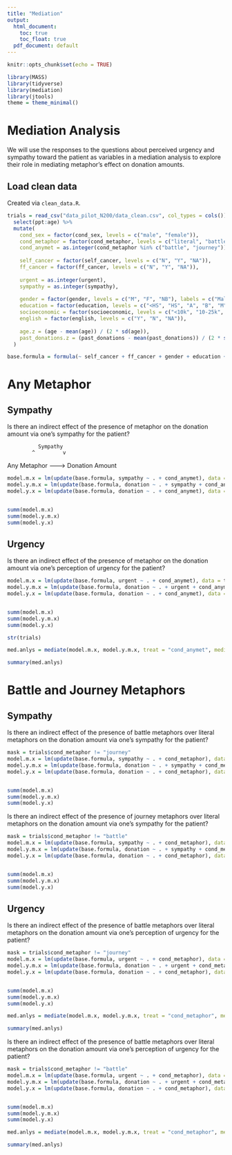 ```yaml
---
title: "Mediation"
output:
  html_document:
    toc: true
    toc_float: true
  pdf_document: default
---
```


```r
knitr::opts_chunk$set(echo = TRUE)
```

```r
library(MASS)
library(tidyverse)
library(mediation)
library(jtools)
theme = theme_minimal()
```

# Mediation Analysis

We will use the responses to the questions about perceived urgency and sympathy toward the patient as variables in a mediation analysis to explore their role in mediating metaphor's effect on donation amounts.

## Load clean data

Created via `clean_data.R`.

```r
trials = read_csv("data_pilot_N200/data_clean.csv", col_types = cols()) %>%
  select(ppt:age) %>%
  mutate(
    cond_sex = factor(cond_sex, levels = c("male", "female")),
    cond_metaphor = factor(cond_metaphor, levels = c("literal", "battle", "journey")),
    cond_anymet = as.integer(cond_metaphor %in% c("battle", "journey")),
    
    self_cancer = factor(self_cancer, levels = c("N", "Y", "NA")),
    ff_cancer = factor(ff_cancer, levels = c("N", "Y", "NA")),
    
    urgent = as.integer(urgent),
    sympathy = as.integer(sympathy),
    
    gender = factor(gender, levels = c("M", "F", "NB"), labels = c("Male", "Female", "Nonbinary")),
    education = factor(education, levels = c("<HS", "HS", "A", "B", "M", "P", "D", "NA")),
    socioeconomic = factor(socioeconomic, levels = c("<10k", "10-25k", "25-50k", "50-75k", "75-100k", "100-150k", ">150k", "NA")),
    english = factor(english, levels = c("Y", "N", "NA")),
    
    age.z = (age - mean(age)) / (2 * sd(age)),
    past_donations.z = (past_donations - mean(past_donations)) / (2 * sd(past_donations))
  )
```

```r
base.formula = formula(~ self_cancer + ff_cancer + gender + education + socioeconomic + past_donations.z + age.z)
```

# Any Metaphor

## Sympathy

Is there an indirect effect of the presence of metaphor on the donation amount via one's sympathy for the patient?

              Sympathy
            ^         v
Any Metaphor --------> Donation Amount

```r
model.m.x = lm(update(base.formula, sympathy ~ . + cond_anymet), data = trials)
model.y.m.x = lm(update(base.formula, donation ~ . + sympathy + cond_anymet), data = trials)
model.y.x = lm(update(base.formula, donation ~ . + cond_anymet), data = trials)


summ(model.m.x)
summ(model.y.m.x)
summ(model.y.x)
```

<!-- X does not predict Y, although we have reason to believe it might. X does not predict M. Given Y ~ M + X, X does not predict Y. Therefore, mediation analysis does not apply here. -->

## Urgency

Is there an indirect effect of the presence of metaphor on the donation amount via one's perception of urgency for the patient?

```r
model.m.x = lm(update(base.formula, urgent ~ . + cond_anymet), data = trials)
model.y.m.x = lm(update(base.formula, donation ~ . + urgent + cond_anymet), data = trials)
model.y.x = lm(update(base.formula, donation ~ . + cond_anymet), data = trials)


summ(model.m.x)
summ(model.y.m.x)
summ(model.y.x)
```

<!-- X does not predict Y, although we have reason to believe it might. X does, however, predict M. Given Y ~ M + X, X does not predict Y, although the effect is slightly less. We attempt mediation analysis. -->

```r
str(trials)
```


```r
med.anlys = mediate(model.m.x, model.y.m.x, treat = "cond_anymet", mediator = "urgent", boot = T, boot.ci.type = "bca")

summary(med.anlys)
```

<!-- Urgency is a partial mediator of donation given the *any metaphor* condition. -->

# Battle and Journey Metaphors

## Sympathy

Is there an indirect effect of the presence of battle metaphors over literal metaphors on the donation amount via one's sympathy for the patient?

```r
mask = trials$cond_metaphor != "journey"
model.m.x = lm(update(base.formula, sympathy ~ . + cond_metaphor), data = trials[mask, ])
model.y.m.x = lm(update(base.formula, donation ~ . + sympathy + cond_metaphor), data = trials[mask, ])
model.y.x = lm(update(base.formula, donation ~ . + cond_metaphor), data = trials[mask, ])


summ(model.m.x)
summ(model.y.m.x)
summ(model.y.x)
```

Is there an indirect effect of the presence of journey metaphors over literal metaphors on the donation amount via one's sympathy for the patient?

```r
mask = trials$cond_metaphor != "battle"
model.m.x = lm(update(base.formula, sympathy ~ . + cond_metaphor), data = trials[mask, ])
model.y.m.x = lm(update(base.formula, donation ~ . + sympathy + cond_metaphor), data = trials[mask, ])
model.y.x = lm(update(base.formula, donation ~ . + cond_metaphor), data = trials[mask, ])


summ(model.m.x)
summ(model.y.m.x)
summ(model.y.x)
```

## Urgency

Is there an indirect effect of the presence of battle metaphors over literal metaphors on the donation amount via one's perception of urgency for the patient?

```r
mask = trials$cond_metaphor != "journey"
model.m.x = lm(update(base.formula, urgent ~ . + cond_metaphor), data = trials[mask, ])
model.y.m.x = lm(update(base.formula, donation ~ . + urgent + cond_metaphor), data = trials[mask, ])
model.y.x = lm(update(base.formula, donation ~ . + cond_metaphor), data = trials[mask, ])


summ(model.m.x)
summ(model.y.m.x)
summ(model.y.x)
```

```r
med.anlys = mediate(model.m.x, model.y.m.x, treat = "cond_metaphor", mediator = "urgent", boot = T, boot.ci.type = "bca")

summary(med.anlys)
```

Is there an indirect effect of the presence of battle metaphors over literal metaphors on the donation amount via one's perception of urgency for the patient?

```r
mask = trials$cond_metaphor != "battle"
model.m.x = lm(update(base.formula, urgent ~ . + cond_metaphor), data = trials[mask, ])
model.y.m.x = lm(update(base.formula, donation ~ . + urgent + cond_metaphor), data = trials[mask, ])
model.y.x = lm(update(base.formula, donation ~ . + cond_metaphor), data = trials[mask, ])


summ(model.m.x)
summ(model.y.m.x)
summ(model.y.x)
```

<!-- X does not mediate Y, however we have reason to believe it might. X (battle) does predict M, however X (journey) doesn't. The effect of X on Y is less with M included. We test the mediation M of X (battle). -->

```r
med.anlys = mediate(model.m.x, model.y.m.x, treat = "cond_metaphor", mediator = "urgent", boot = T, boot.ci.type = "bca")

summary(med.anlys)
```

<!-- Donation amounts are mediated by the urgent variable given the battle metaphor condition. -->
